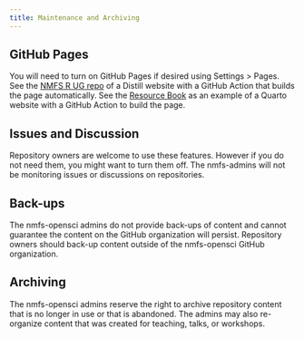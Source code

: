 ```yaml
---
title: Maintenance and Archiving
---
```


## GitHub Pages

You will need to turn on GitHub Pages if desired using Settings > Pages.  See the [NMFS R UG repo](https://github.com/nmfs-opensci/NMFS-R-UG) of a Distill website with
a GitHub Action that builds the page automatically. See the [Resource Book](https://github.com/nmfs-opensci/ResourceBook) as an example of a Quarto website with a GitHub Action to build the page.

## Issues and Discussion

Repository owners are welcome to use these features. However if you do not need them, you might want to turn them off. The nmfs-admins will not be monitoring issues or discussions on repositories.

## Back-ups

The nmfs-opensci admins do not provide back-ups of content and cannot guarantee the content on the GitHub organization will persist.
Repository owners should back-up content outside of the nmfs-opensci GitHub organization.

## Archiving

The nmfs-opensci admins reserve the right to archive repository content that is no longer in use or that is abandoned. The admins may also re-organize content that was created for teaching, talks, or workshops.

